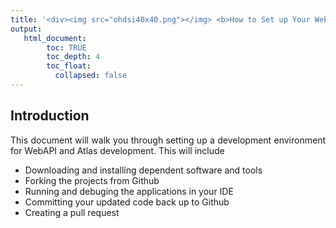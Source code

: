 ---
title: '<div><img src="ohdsi40x40.png"></img> <b>How to Set up Your WebAPI/Atlas Development Environment</b> </div>'
output:
   html_document:
        toc: TRUE
        toc_depth: 4
        toc_float:
          collapsed: false
---

<!--
*
* Introduction
*
-->

<h2>Introduction</h2>
<p style="text-align: justify;">
  This document will walk you through setting up a development environment for WebAPI and Atlas development. 
  This will include
<ul>
  <li>Downloading and installing dependent software and tools</li>
  <li>Forking the projects from Github</li>
  <li>Running and debuging the applications in your IDE</li>
  <li>Committing your updated code back up to Github</li>
  <li>Creating a pull request</li>
</ul>